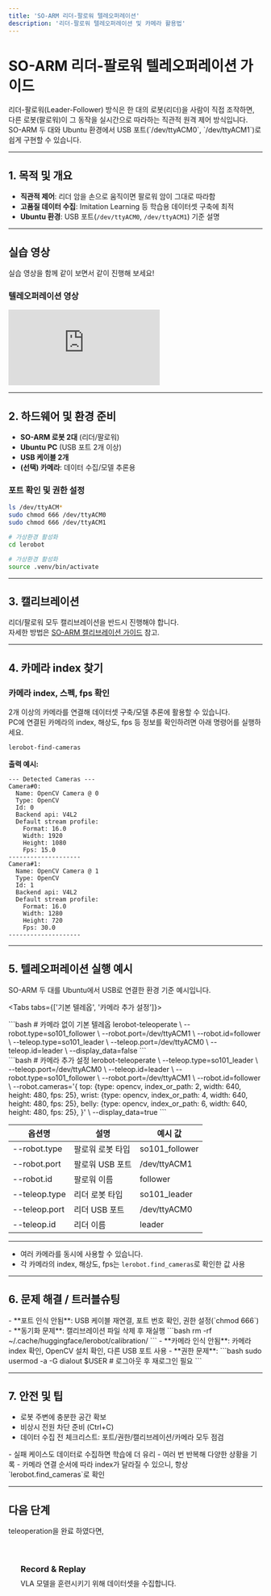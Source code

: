 ```yaml
---
title: 'SO-ARM 리더-팔로워 텔레오퍼레이션'
description: '리더-팔로워 텔레오퍼레이션 및 카메라 활용법'
---
```



# SO-ARM 리더-팔로워 텔레오퍼레이션 가이드

<Callout type="info" title="리더-팔로워 텔레오퍼레이션이란?">
리더-팔로워(Leader-Follower) 방식은 한 대의 로봇(리더)을 사람이 직접 조작하면, 다른 로봇(팔로워)이 그 동작을 실시간으로 따라하는 직관적 원격 제어 방식입니다.  
SO-ARM 두 대와 Ubuntu 환경에서 USB 포트(`/dev/ttyACM0`, `/dev/ttyACM1`)로 쉽게 구현할 수 있습니다.
</Callout>

---

## 1. 목적 및 개요

- **직관적 제어**: 리더 암을 손으로 움직이면 팔로워 암이 그대로 따라함
- **고품질 데이터 수집**: Imitation Learning 등 학습용 데이터셋 구축에 최적
- **Ubuntu 환경**: USB 포트(`/dev/ttyACM0`, `/dev/ttyACM1`) 기준 설명

---

## 실습 영상

실습 영상을 함께 같이 보면서 같이 진행해 보세요!

<div class="youtube-grid">
  <div class="youtube-card">
    <h3>텔레오퍼레이션 영상</h3>
    <div class="youtube-embed">
      <iframe 
        src="https://www.youtube.com/embed/x55GjA5352U" 
        title="So-Arm Max 텔레오퍼레이션 영상"
        frameborder="0" 
        allow="accelerometer; autoplay; clipboard-write; encrypted-media; gyroscope; picture-in-picture; web-share" 
        allowfullscreen>
      </iframe>
    </div>
  </div>
</div>

---

## 2. 하드웨어 및 환경 준비

- **SO-ARM 로봇 2대** (리더/팔로워)
- **Ubuntu PC** (USB 포트 2개 이상)
- **USB 케이블 2개**
- **(선택) 카메라**: 데이터 수집/모델 추론용

### 포트 확인 및 권한 설정

```bash
ls /dev/ttyACM*
sudo chmod 666 /dev/ttyACM0
sudo chmod 666 /dev/ttyACM1
```

```bash
# 가상환경 활성화 
cd lerobot

# 가상환경 활성화
source .venv/bin/activate
```

---

## 3. 캘리브레이션

리더/팔로워 모두 캘리브레이션을 반드시 진행해야 합니다.  
자세한 방법은 [SO-ARM 캘리브레이션 가이드](/docs/physical-ai/lerobot/so-arm/software/calibration) 참고.

---

## 4. 카메라 index 찾기

### 카메라 index, 스펙, fps 확인

2개 이상의 카메라를 연결해 데이터셋 구축/모델 추론에 활용할 수 있습니다.  
PC에 연결된 카메라의 index, 해상도, fps 등 정보를 확인하려면 아래 명령어를 실행하세요.

```bash
lerobot-find-cameras
```

**출력 예시:**
```
--- Detected Cameras ---
Camera#0:
  Name: OpenCV Camera @ 0
  Type: OpenCV
  Id: 0
  Backend api: V4L2
  Default stream profile:
    Format: 16.0
    Width: 1920
    Height: 1080
    Fps: 15.0
--------------------
Camera#1:
  Name: OpenCV Camera @ 1
  Type: OpenCV
  Id: 1
  Backend api: V4L2
  Default stream profile:
    Format: 16.0
    Width: 1280
    Height: 720
    Fps: 30.0
--------------------
```

---


## 5. 텔레오퍼레이션 실행 예시

SO-ARM 두 대를 Ubuntu에서 USB로 연결한 환경 기준 예시입니다.


<Tabs tabs={['기본 텔레옵', '카메라 추가 설정']}>
  <div class="tab-panel">
    ```bash
    # 카메라 없이 기본 텔레옵
    lerobot-teleoperate \
      --robot.type=so101_follower \
      --robot.port=/dev/ttyACM1 \
      --robot.id=follower \
      --teleop.type=so101_leader \
      --teleop.port=/dev/ttyACM0 \
      --teleop.id=leader \
      --display_data=false
    ```
  </div>
  <div class="tab-panel">
    ```bash
    # 카메라 추가 설정
    lerobot-teleoperate \
      --teleop.type=so101_leader \
      --teleop.port=/dev/ttyACM0 \
      --teleop.id=leader \
      --robot.type=so101_follower \
      --robot.port=/dev/ttyACM1 \
      --robot.id=follower \
      --robot.cameras='{ 
          top: {type: opencv, index_or_path: 2, width: 640, height: 480, fps: 25},
          wrist: {type: opencv, index_or_path: 4, width: 640, height: 480, fps: 25},
          belly: {type: opencv, index_or_path: 6, width: 640, height: 480, fps: 25},
      }' \
      --display_data=true
    ```
  </div>
</Tabs>


| 옵션명           | 설명                       | 예시 값         |
|------------------|----------------------------|-----------------|
| --robot.type     | 팔로워 로봇 타입           | so101_follower  |
| --robot.port     | 팔로워 USB 포트            | /dev/ttyACM1    |
| --robot.id       | 팔로워 이름                | follower        |
| --teleop.type    | 리더 로봇 타입             | so101_leader    |
| --teleop.port    | 리더 USB 포트              | /dev/ttyACM0    |
| --teleop.id      | 리더 이름                  | leader          |

---

- 여러 카메라를 동시에 사용할 수 있습니다.
- 각 카메라의 index, 해상도, fps는 `lerobot.find_cameras`로 확인한 값 사용

---

## 6. 문제 해결 / 트러블슈팅

<Callout type="warning" title="자주 발생하는 문제와 해결법">
- **포트 인식 안됨**: USB 케이블 재연결, 포트 번호 확인, 권한 설정(`chmod 666`)
- **동기화 문제**: 캘리브레이션 파일 삭제 후 재실행  
  ```bash
  rm -rf ~/.cache/huggingface/lerobot/calibration/
  ```
- **카메라 인식 안됨**: 카메라 index 확인, OpenCV 설치 확인, 다른 USB 포트 사용
- **권한 문제**:  
  ```bash
  sudo usermod -a -G dialout $USER
  # 로그아웃 후 재로그인 필요
  ```
</Callout>

---

## 7. 안전 및 팁

- 로봇 주변에 충분한 공간 확보
- 비상시 전원 차단 준비 (Ctrl+C)
- 데이터 수집 전 체크리스트: 포트/권한/캘리브레이션/카메라 모두 점검

<Callout type="tip" title="실전 팁">
- 실패 케이스도 데이터로 수집하면 학습에 더 유리
- 여러 번 반복해 다양한 상황을 기록
- 카메라 연결 순서에 따라 index가 달라질 수 있으니, 항상 `lerobot.find_cameras`로 확인
</Callout>

---

## 다음 단계

teleoperation을 완료 하였다면,

<div style="display: grid; grid-template-columns: repeat(auto-fit, minmax(280px, 1fr)); gap: 1rem; margin: 2rem 0;">
  <a href="/docs/physical-ai/lerobot/so-arm/software/data-collection" style="padding: 1.5rem; background: var(--color-surface); border: 1px solid var(--color-border); border-radius: var(--radius-lg); text-decoration: none; transition: all var(--transition-base);">
    <h3 style="margin: 0 0 0.5rem 0; color: var(--color-accent);"><i class="fas fa-cog"></i> Record & Replay </h3>
    <p style="margin: 0; color: var(--color-text-secondary); font-size: var(--text-sm);">VLA 모델을 훈련시키기 위해 데이터셋을 수집합니다.</p>
  </a>
</div>
